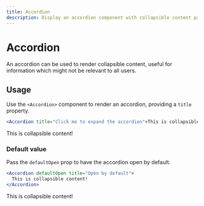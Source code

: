 ```yaml
---
title: Accordion
description: Display an accordion component with collapsible content panels.
---
```


# Accordion

An accordion can be used to render collapsible content, useful for information which might not
be relevant to all users.

## Usage

Use the `<Accordion>` component to render an accordion, providing a `title` property.

```jsx
<Accordion title="Click me to expand the accordion">This is collapsible content!</Accordion>
```

<Accordion title="Click me to expand the accordion">This is collapsible content!</Accordion>

### Default value

Pass the `defaultOpen` prop to have the accordion open by default.

```jsx
<Accordion defaultOpen title="Open by default">
  This is collapsible content!
</Accordion>
```

<Accordion defaultOpen title="Open by default">
  This is collapsible content!
</Accordion>
